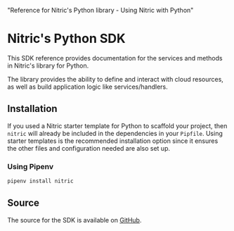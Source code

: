   "Reference for Nitric's Python library - Using Nitric with Python"

# Nitric\'s Python SDK

This SDK reference provides documentation for the services and methods in Nitric\'s library for Python.

The library provides the ability to define and interact with cloud resources, as well as build application logic like services/handlers.

## Installation

If you used a Nitric starter template for Python to scaffold your project, then `nitric` will already be included in the dependencies in your `Pipfile`. Using starter templates is the recommended installation option since it ensures the other files and configuration needed are also set up.

### Using Pipenv

```bash
pipenv install nitric
```

## Source

The source for the SDK is available on [GitHub](https://github.com/nitrictech/python-sdk).
